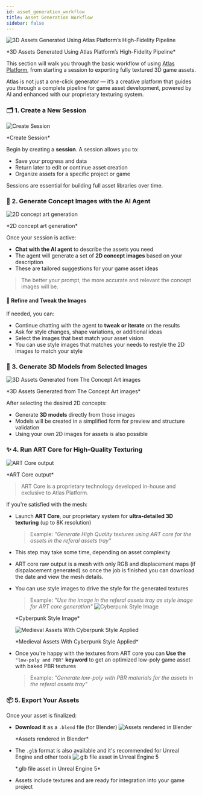 ```yaml
---
id: asset_generation_workflow
title: Asset Generation Workflow
sidebar: false
---
```


![3D Assets Generated Using Atlas Platform’s High-Fidelity Pipeline](/img/headers/01.jpg)
<p align="left" style={{ fontSize: '0.85rem'}}>
  *3D Assets Generated Using Atlas Platform’s High-Fidelity Pipeline*
</p>

This section will walk you through the basic workflow of using [Atlas Platform](https://your-platform-url.com), from starting a session to exporting fully textured 3D game assets.

Atlas is not just a one-click generator — it’s a creative platform that guides you through a complete pipeline for game asset development, powered by AI and enhanced with our proprietary texturing system.

### 🗂️ 1. Create a New Session
![Create Session](/img/asset_workflow/create_session.jpg)
<p align="left" style={{ fontSize: '0.85rem'}}>
  *Create Session*
</p>

Begin by creating a **session**. A session allows you to:
- Save your progress and data
- Return later to edit or continue asset creation
- Organize assets for a specific project or game

Sessions are essential for building full asset libraries over time.

### 💬 2. Generate Concept Images with the AI Agent
![2D concept art generation](/img/asset_workflow/2d_concept_art.jpg)

<p align="left" style={{ fontSize: '0.85rem'}}>
  *2D concept art generation*
</p>


Once your session is active:
- **Chat with the AI agent** to describe the assets you need
- The agent will generate a set of **2D concept images** based on your description
- These are tailored suggestions for your game asset ideas

> The better your prompt, the more accurate and relevant the concept images will be.

#### 🎨 Refine and Tweak the Images

If needed, you can:
- Continue chatting with the agent to **tweak or iterate** on the results
- Ask for style changes, shape variations, or additional ideas
- Select the images that best match your asset vision
- You can use style images that matches your needs to restyle the 2D images to match your style

### 🧱 3. Generate 3D Models from Selected Images
![3D Assets Generated from The Concept Art images](/img/asset_workflow/img_to_3d.jpg)

<p align="left" style={{ fontSize: '0.85rem'}}>
  *3D Assets Generated from The Concept Art images*
</p>

After selecting the desired 2D concepts:
- Generate **3D models** directly from those images
- Models will be created in a simplified form for preview and structure validation
- Using your own 2D images for assets is also possible 

### ✨ 4. Run ART Core for High-Quality Texturing
![ART Core output](/img/asset_workflow/art_core_output.jpg)

<p align="left" style={{ fontSize: '0.85rem'}}>
  *ART Core output*
</p>

> ART Core is a proprietary technology developed in-house and exclusive to Atlas Platform.

If you're satisfied with the mesh:
- Launch **ART Core**, our proprietary system for **ultra-detailed 3D texturing** (up to 8K resolution)
    > Example: *"Generate High Quality textures using ART core for the assets in the referal assets tray"*
- This step may take some time, depending on asset complexity
- ART core raw output is a mesh with only RGB and displacement maps (if dispalacement generated) so once the job is finished you can download the date and view the mesh details.
- You can use style images to drive the style for the generated textures
    > Example: *"Use the image in the referal assets tray as style image for ART core generation"*
    ![Cyberpunk Style Image](/img/asset_workflow/cyberpunk_style.jpg)
    <p align="left" style={{ fontSize: '0.85rem'}}>
      *Cyberpunk Style Image*
    </p>

    ![Medieval Assets With Cyberpunk Style Applied](/img/asset_workflow/2d_concept_art_cyberpunk_style.jpg)
    <p align="left" style={{ fontSize: '0.85rem'}}>
      *Medieval Assets With Cyberpunk Style Applied*
    </p>

- Once you're happy with the textures from ART core you can **Use the** `"low-poly and PBR"` **keyword** to get an optimized low-poly game asset with baked PBR textures
    > Example: *"Generate low-poly with PBR materials for the assets in the referal assets tray"*

### 📦 5. Export Your Assets

Once your asset is finalized:
- **Download it** as a `.blend` file (for Blender)
![Assets rendered in Blender](/img/asset_workflow/art_core_output.jpg)

  <p align="left" style={{ fontSize: '0.85rem'}}>
    *Assets rendered in Blender*
  </p>

- The `.glb` format is also available and it's recommended for Unreal Engine and other tools
![.glb file asset in Unreal Engine 5](/img/asset_workflow/export_unrealengine.jpg)

  <p align="left" style={{ fontSize: '0.85rem'}}>
    *.glb file asset in Unreal Engine 5*
  </p>

- Assets include textures and are ready for integration into your game project

